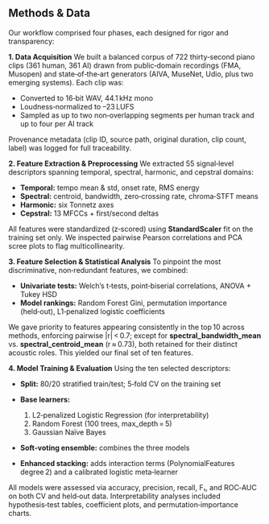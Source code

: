 ## Methods & Data


Our workflow comprised four phases, each designed for rigor and transparency:

**1. Data Acquisition**
We built a balanced corpus of 722 thirty‑second piano clips (361 human, 361 AI) drawn from public‑domain recordings (FMA, Musopen) and state‑of‑the‑art generators (AIVA, MuseNet, Udio, plus two emerging systems). Each clip was:

* Converted to 16‑bit WAV, 44.1 kHz mono
* Loudness‑normalized to –23 LUFS
* Sampled as up to two non‑overlapping segments per human track and up to four per AI track

Provenance metadata (clip ID, source path, original duration, clip count, label) was logged for full traceability.

**2. Feature Extraction & Preprocessing**
We extracted 55 signal‑level descriptors spanning temporal, spectral, harmonic, and cepstral domains:

* **Temporal:** tempo mean & std, onset rate, RMS energy
* **Spectral:** centroid, bandwidth, zero‑crossing rate, chroma‑STFT means
* **Harmonic:** six Tonnetz axes
* **Cepstral:** 13 MFCCs + first/second deltas

All features were standardized (z‑scored) using **StandardScaler** fit on the training set only. We inspected pairwise Pearson correlations and PCA scree plots to flag multicollinearity.

**3. Feature Selection & Statistical Analysis**
To pinpoint the most discriminative, non‑redundant features, we combined:

* **Univariate tests:** Welch’s t‑tests, point‑biserial correlations, ANOVA + Tukey HSD
* **Model rankings:** Random Forest Gini, permutation importance (held‑out), L1‑penalized logistic coefficients

We gave priority to features appearing consistently in the top 10 across methods, enforcing pairwise |r| < 0.7; except for **spectral\_bandwidth\_mean** vs. **spectral\_centroid\_mean** (r ≈ 0.73), both retained for their distinct acoustic roles. This yielded our final set of ten features.

**4. Model Training & Evaluation**
Using the ten selected descriptors:

* **Split:** 80/20 stratified train/test; 5‑fold CV on the training set
* **Base learners:**

  1. L2‑penalized Logistic Regression (for interpretability)
  2. Random Forest (100 trees, max\_depth = 5)
  3. Gaussian Naïve Bayes
* **Soft‑voting ensemble:** combines the three models
* **Enhanced stacking:** adds interaction terms (PolynomialFeatures degree 2) and a calibrated logistic meta‑learner

All models were assessed via accuracy, precision, recall, F₁, and ROC‑AUC on both CV and held‑out data. Interpretability analyses included hypothesis‑test tables, coefficient plots, and permutation‑importance charts.
